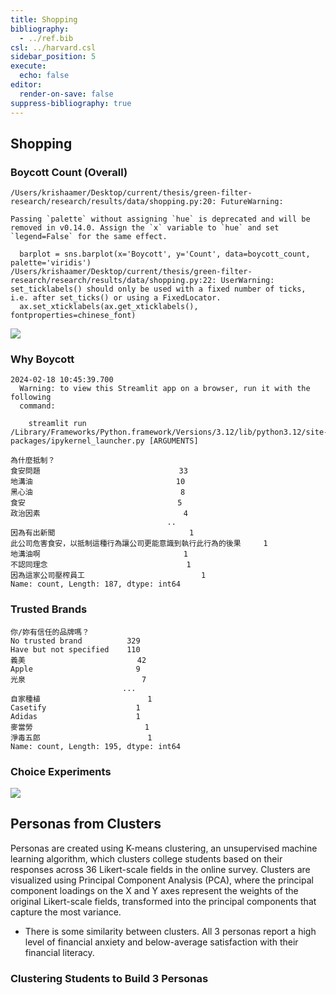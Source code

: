 ```yaml
---
title: Shopping
bibliography:
  - ../ref.bib
csl: ../harvard.csl
sidebar_position: 5
execute:
  echo: false
editor:
  render-on-save: false
suppress-bibliography: true
---
```





## Shopping

### Boycott Count (Overall)

``` text
/Users/krishaamer/Desktop/current/thesis/green-filter-research/research/results/data/shopping.py:20: FutureWarning: 

Passing `palette` without assigning `hue` is deprecated and will be removed in v0.14.0. Assign the `x` variable to `hue` and set `legend=False` for the same effect.

  barplot = sns.barplot(x='Boycott', y='Count', data=boycott_count, palette='viridis')
/Users/krishaamer/Desktop/current/thesis/green-filter-research/research/results/data/shopping.py:22: UserWarning: set_ticklabels() should only be used with a fixed number of ticks, i.e. after set_ticks() or using a FixedLocator.
  ax.set_xticklabels(ax.get_xticklabels(), fontproperties=chinese_font)
```

![](shopping_files/figure-markdown_strict/cell-3-output-2.png)

### Why Boycott

``` text
2024-02-18 10:45:39.700 
  Warning: to view this Streamlit app on a browser, run it with the following
  command:

    streamlit run /Library/Frameworks/Python.framework/Versions/3.12/lib/python3.12/site-packages/ipykernel_launcher.py [ARGUMENTS]
```

``` text
為什麼抵制？
食安問題                               33
地溝油                                10
黑心油                                 8
食安                                  5
政治因素                                4
                                   ..
因為有出新聞                              1
此公司危害食安，以抵制這種行為讓公司更能意識到執行此行為的後果     1
地溝油啊                                1
不認同理念                               1
因為這家公司壓榨員工                          1
Name: count, Length: 187, dtype: int64
```

### Trusted Brands

``` text
你/妳有信任的品牌嗎？
No trusted brand          329
Have but not specified    110
義美                         42
Apple                       9
光泉                          7
                         ... 
自家種植                        1
Casetify                    1
Adidas                      1
麥當勞                         1
淨毒五郎                        1
Name: count, Length: 195, dtype: int64
```

### Choice Experiments

![](shopping_files/figure-markdown_strict/cell-6-output-1.png)

## Personas from Clusters

Personas are created using K-means clustering, an unsupervised machine
learning algorithm, which clusters college students based on their
responses across 36 Likert-scale fields in the online survey. Clusters
are visualized using Principal Component Analysis (PCA), where the
principal component loadings on the X and Y axes represent the weights
of the original Likert-scale fields, transformed into the principal
components that capture the most variance.

-   There is some similarity between clusters. All 3 personas report a
    high level of financial anxiety and below-average satisfaction with
    their financial literacy.

### Clustering Students to Build 3 Personas
